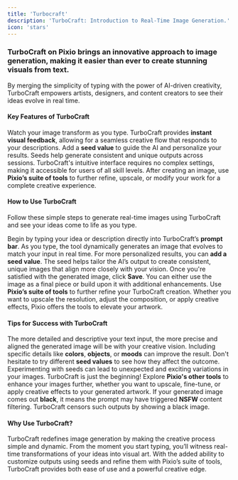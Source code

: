 ```yaml
---
title: 'Turbocraft'
description: 'TurboCraft: Introduction to Real-Time Image Generation.'
icon: 'stars'
---
```


### TurboCraft on Pixio brings an innovative approach to image generation, making it easier than ever to create stunning visuals from text. 

By merging the simplicity of typing with the power of AI-driven creativity, TurboCraft empowers artists, designers, and content creators to see their ideas evolve in real time.

#### Key Features of TurboCraft
<CardGroup cols={2}> <Card title="Real-Time Image Generation" icon="bolt" > Watch your image transform as you type. TurboCraft provides **instant visual feedback**, allowing for a seamless creative flow that responds to your descriptions. </Card> <Card title="Seed Input for Personalization" icon="key" > Add a **seed value** to guide the AI and personalize your results. Seeds help generate consistent and unique outputs across sessions. </Card> <Card title="Simplicity and Accessibility" icon="atom-simple" > TurboCraft's intuitive interface requires no complex settings, making it accessible for users of all skill levels. </Card> <Card title="Integration with Pixio Tools" icon="toolbox" > After creating an image, use **Pixio’s suite of tools** to further refine, upscale, or modify your work for a complete creative experience. </Card> </CardGroup>

#### How to Use TurboCraft

Follow these simple steps to generate real-time images using TurboCraft and see your ideas come to life as you type.

<AccordionGroup> <Accordion title="Step 1: Start Typing" icon="keyboard"> Begin by typing your idea or description directly into TurboCraft’s **prompt bar**. As you type, the tool dynamically generates an image that evolves to match your input in real time. </Accordion> <Accordion title="Step 2: Add a Seed (Optional)" icon="key"> For more personalized results, you can **add a seed value**. The seed helps tailor the AI’s output to create consistent, unique images that align more closely with your vision. </Accordion> <Accordion title="Step 3: Save Your Image" icon="floppy-disk"> Once you're satisfied with the generated image, click **Save**. You can either use the image as a final piece or build upon it with additional enhancements. </Accordion> <Accordion title="Step 4: Further Enhance Your Image" icon="comment-image"> Use **Pixio’s suite of tools** to further refine your TurboCraft creation. Whether you want to upscale the resolution, adjust the composition, or apply creative effects, Pixio offers the tools to elevate your artwork. </Accordion> </AccordionGroup>

#### Tips for Success with TurboCraft

<AccordionGroup> <Accordion title="Be Descriptive with Prompts" icon="pencil"> The more detailed and descriptive your text input, the more precise and aligned the generated image will be with your creative vision. Including specific details like **colors**, **objects**, or **moods** can improve the result. </Accordion> <Accordion title="Experiment with Seeds" icon="dice"> Don't hesitate to try different **seed values** to see how they affect the outcome. Experimenting with seeds can lead to unexpected and exciting variations in your images. </Accordion> <Accordion title="Leverage Pixio's Tools" icon="wrench"> TurboCraft is just the beginning! Explore **Pixio's other tools** to enhance your images further, whether you want to upscale, fine-tune, or apply creative effects to your generated artwork. </Accordion> <Accordion title="Black Images - NSFW Warning" icon="triangle-exclamation"> If your generated image comes out **black**, it means the prompt may have triggered **NSFW** content filtering. TurboCraft censors such outputs by showing a black image. </Accordion> </AccordionGroup>

#### Why Use TurboCraft?

TurboCraft redefines image generation by making the creative process simple and dynamic. From the moment you start typing, you’ll witness real-time transformations of your ideas into visual art. With the added ability to customize outputs using seeds and refine them with Pixio’s suite of tools, TurboCraft provides both ease of use and a powerful creative edge.